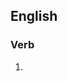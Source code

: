 ==English==

===Verb===
{{head|en|verb form}}

# {{present participle of|enwreathe|lang=en|nocat=1}}